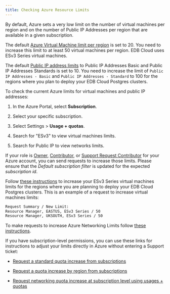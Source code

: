 ```yaml
---
title: Checking Azure Resource Limits
---
```


By default, Azure sets a very low limit on the number of virtual machines per region and on the number of Public IP Addresses per region that are available in a given subscription. 

The default [Azure Virtual Machine  limit per region](https://docs.microsoft.com/en-us/azure/azure-resource-manager/management/azure-subscription-service-limits#virtual-machines-limits---azure-resource-manager) is set to 20. You need to increase this limit to at least 50 virtual machines per region. EDB Cloud uses ESv3 Series virtual machines. 

The default [Public IP address limits](https://docs.microsoft.com/en-us/azure/azure-resource-manager/management/azure-subscription-service-limits#publicip-address) to Public IP Addresses Basic and Public IP Addresses Standards is set to 10. You need to increase the limit of `Public IP Addresses - Basic` and `Public IP Addresses - Standard` to 100 for the regions where you plan to deploy your EDB Cloud Postgres clusters.

To check the current Azure limits for virtual machines and public IP addresses:

1. In the Azure Portal, select **Subscription**.

1. Select your specific subscription.
2. Select Settings > **Usage + quotas**.
1. Search for "ESv3" to view virtual machines limits.
1. Search for Public IP to view networks limits.


If your role is [Owner](https://docs.microsoft.com/en-us/azure/role-based-access-control/built-in-roles#owner), [Contributor](https://docs.microsoft.com/en-us/azure/role-based-access-control/built-in-roles#contributor), or [Support Request Contributor](https://docs.microsoft.com/en-us/azure/role-based-access-control/built-in-roles#support-request-contributor) for your Azure account, you can send requests to increase those limits. Please ensure that the *Default subscription filter* is updated for the expected *subscription id*.

Follow [these instructions](https://docs.microsoft.com/en-us/azure/azure-portal/supportability/per-vm-quota-requests#request-a-standard-quota-increase-from-help--support) to increase your ESv3 Series virtual machines limits for the regions where you are planning to deploy your EDB Cloud Postgres clusters. This is an example of a request to increase virtual machines limits:

```sh
Request Summary / New Limit:
Resource Manager, EASTUS, ESv3 Series / 50
Resource Manager, UKSOUTH, ESv3 Series / 50
```

To make requests to increase Azure Networking Limits follow [these instructions](https://docs.microsoft.com/en-us/azure/azure-portal/supportability/networking-quota-requests#request-networking-quota-increase-at-subscription-level-using-help--support).

If you have subscription-level permissions, you can use these links for instructions to adjust your limits directly in Azure without entering a Support ticket:

- [Request a standard quota increase from subscriptions](https://docs.microsoft.com/en-us/azure/azure-portal/supportability/regional-quota-requests#request-a-standard-quota-increase-from-subscriptions)

- [Request a quota increase by region from subscriptions](https://docs.microsoft.com/en-us/azure/azure-portal/supportability/regional-quota-requests#request-a-quota-increase-by-region-from-subscriptions)
- [Request networking quota increase at subscription level using usages + quotas](https://docs.microsoft.com/en-us/azure/azure-portal/supportability/request-networking-quota-increase-at-subscription-level-using-usages-quotas)
